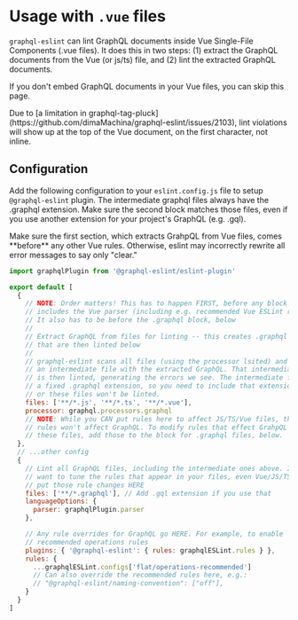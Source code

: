 # Usage with `.vue` files

`graphql-eslint` can lint GraphQL documents inside Vue Single-File Components (.vue files). It does
this in two steps: (1) extract the GraphQL documents from the Vue (or js/ts) file, and (2) lint the
extracted GraphQL documents.

If you don't embed GraphQL documents in your Vue files, you can skip this page.

<Callout type="warning">
  Due to [a limitation in
  graphql-tag-pluck](https://github.com/dimaMachina/graphql-eslint/issues/2103), lint violations
  will show up at the top of the Vue document, on the first character, not inline.
</Callout>

## Configuration

Add the following configuration to your `eslint.config.js` file to setup `@graphql-eslint` plugin.
The intermediate graphql files always have the .graphql extension. Make sure the second block
matches those files, even if you use another extension for your project's GraphQL (e.g. .gql).

<Callout type="warning">
  Make sure the first section, which extracts GrahpQL from Vue files, comes **before** any other Vue
  rules. Otherwise, eslint may incorrectly rewrite all error messages to say only "clear."
</Callout>

```js filename="eslint.config.js"
import graphqlPlugin from '@graphql-eslint/eslint-plugin'

export default [
  {
    // NOTE: Order matters! This has to happen FIRST, before any block that
    // includes the Vue parser (including e.g. recommended Vue ESLint rules).
    // It also has to be before the .graphql block, below
    //
    // Extract GraphQL from files for linting -- this creates .graphql files
    // that are then linted below
    //
    // graphql-eslint scans all files (using the processor lsited) and outputs
    // an intermediate file with the extracted GraphQL. That intermediate file
    // is then linted, generating the errors we see. The intermediate file has
    // a fixed .graphql extension, so you need to include that extension below
    // or these files won't be linted.
    files: ['**/*.js', '**/*.ts', '**/*.vue'],
    processor: graphql.processors.graphql
    // NOTE: While you CAN put rules here to affect JS/TS/Vue files, those
    // rules won't affect GraphQL. To modify rules that effect GrahpQL inside
    // these files, add those to the block for .graphql files, below.
  },
  // ...other config
  {
    // Lint all GraphQL files, including the intermediate ones above. If you
    // want to tune the rules that appear in your files, even Vue/JS/TS files,
    // put those rule changes HERE
    files: ['**/*.graphql'], // Add .gql extension if you use that
    languageOptions: {
      parser: graphqlPlugin.parser
    },

    // Any rule overrides for GraphQL go HERE. For example, to enable
    // recommended operations rules
    plugins: { '@graphql-eslint': { rules: graphqlESLint.rules } },
    rules: {
      ...graphqlESLint.configs['flat/operations-recommended']
      // Can also override the recommended rules here, e.g.:
      // "@graphql-eslint/naming-convention": ["off"],
    }
  }
]
```
